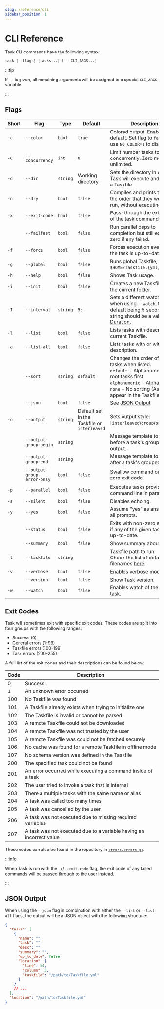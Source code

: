 ```yaml
---
slug: /reference/cli
sidebar_position: 1
---
```


# CLI Reference

Task CLI commands have the following syntax:

```shell
task [--flags] [tasks...] [-- CLI_ARGS...]
```

:::tip

If `--` is given, all remaining arguments will be assigned to a special
`CLI_ARGS` variable

:::

## Flags

| Short | Flag                        | Type     | Default                                      | Description                                                                                                                                                                                  |
| ----- | --------------------------- | -------- | -------------------------------------------- | -------------------------------------------------------------------------------------------------------------------------------------------------------------------------------------------- |
| `-c`  | `--color`                   | `bool`   | `true`                                       | Colored output. Enabled by default. Set flag to `false` or use `NO_COLOR=1` to disable.                                                                                                      |
| `-C`  | `--concurrency`             | `int`    | `0`                                          | Limit number tasks to run concurrently. Zero means unlimited.                                                                                                                                |
| `-d`  | `--dir`                     | `string` | Working directory                            | Sets the directory in which Task will execute and look for a Taskfile.                                                                                                                       |
| `-n`  | `--dry`                     | `bool`   | `false`                                      | Compiles and prints tasks in the order that they would be run, without executing them.                                                                                                       |
| `-x`  | `--exit-code`               | `bool`   | `false`                                      | Pass-through the exit code of the task command.    
|       | `--failfast`                | `bool`   | `false`                                      | Run parallel deps to completion but still exit non-zero if any failed.                                                                                                                                        |
| `-f`  | `--force`                   | `bool`   | `false`                                      | Forces execution even when the task is up-to-date.                                                                                                                                           |
| `-g`  | `--global`                  | `bool`   | `false`                                      | Runs global Taskfile, from `$HOME/Taskfile.{yml,yaml}`.                                                                                                                                      |
| `-h`  | `--help`                    | `bool`   | `false`                                      | Shows Task usage.                                                                                                                                                                            |
| `-i`  | `--init`                    | `bool`   | `false`                                      | Creates a new Taskfile.yml in the current folder.                                                                                                                                            |
| `-I`  | `--interval`                | `string` | `5s`                                         | Sets a different watch interval when using `--watch`, the default being 5 seconds. This string should be a valid [Go Duration](https://pkg.go.dev/time#ParseDuration).                       |
| `-l`  | `--list`                    | `bool`   | `false`                                      | Lists tasks with description of current Taskfile.                                                                                                                                            |
| `-a`  | `--list-all`                | `bool`   | `false`                                      | Lists tasks with or without a description.                                                                                                                                                   |
|       | `--sort`                    | `string` | `default`                                    | Changes the order of the tasks when listed.<br />`default` - Alphanumeric with root tasks first<br />`alphanumeric` - Alphanumeric<br />`none` - No sorting (As they appear in the Taskfile) |
|       | `--json`                    | `bool`   | `false`                                      | See [JSON Output](#json-output)                                                                                                                                                              |
| `-o`  | `--output`                  | `string` | Default set in the Taskfile or `interleaved` | Sets output style: [`interleaved`/`group`/`prefixed`].                                                                                                                                       |
|       | `--output-group-begin`      | `string` |                                              | Message template to print before a task's grouped output.                                                                                                                                    |
|       | `--output-group-end`        | `string` |                                              | Message template to print after a task's grouped output.                                                                                                                                     |
|       | `--output-group-error-only` | `bool`   | `false`                                      | Swallow command output on zero exit code.                                                                                                                                                    |
| `-p`  | `--parallel`                | `bool`   | `false`                                      | Executes tasks provided on command line in parallel.                                                                                                                                         |
| `-s`  | `--silent`                  | `bool`   | `false`                                      | Disables echoing.                                                                                                                                                                            |
| `-y`  | `--yes`                     | `bool`   | `false`                                      | Assume "yes" as answer to all prompts.                                                                                                                                                       |
|       | `--status`                  | `bool`   | `false`                                      | Exits with non-zero exit code if any of the given tasks is not up-to-date.                                                                                                                   |
|       | `--summary`                 | `bool`   | `false`                                      | Show summary about a task.                                                                                                                                                                   |
| `-t`  | `--taskfile`                | `string` |                                              | Taskfile path to run.<br />Check the list of default filenames [here](../usage/#supported-file-names).                                                                                        |
| `-v`  | `--verbose`                 | `bool`   | `false`                                      | Enables verbose mode.                                                                                                                                                                        |
|       | `--version`                 | `bool`   | `false`                                      | Show Task version.                                                                                                                                                                           |
| `-w`  | `--watch`                   | `bool`   | `false`                                      | Enables watch of the given task.

## Exit Codes

Task will sometimes exit with specific exit codes. These codes are split into
four groups with the following ranges:

- Success (0)
- General errors (1-99)
- Taskfile errors (100-199)
- Task errors (200-255)

A full list of the exit codes and their descriptions can be found below:

| Code | Description                                                         |
|------|---------------------------------------------------------------------|
| 0    | Success                                                             |
| 1    | An unknown error occurred                                           |
| 100  | No Taskfile was found                                               |
| 101  | A Taskfile already exists when trying to initialize one             |
| 102  | The Taskfile is invalid or cannot be parsed                         |
| 103  | A remote Taskfile could not be downloaded                           |
| 104  | A remote Taskfile was not trusted by the user                       |
| 105  | A remote Taskfile was could not be fetched securely                 |
| 106  | No cache was found for a remote Taskfile in offline mode            |
| 107  | No schema version was defined in the Taskfile                       |
| 200  | The specified task could not be found                               |
| 201  | An error occurred while executing a command inside of a task        |
| 202  | The user tried to invoke a task that is internal                    |
| 203  | There a multiple tasks with the same name or alias                  |
| 204  | A task was called too many times                                    |
| 205  | A task was cancelled by the user                                    |
| 206  | A task was not executed due to missing required variables           |
| 207  | A task was not executed due to a variable having an incorrect value |

These codes can also be found in the repository in
[`errors/errors.go`](https://github.com/go-task/task/blob/main/errors/errors.go).

:::info

When Task is run with the `-x`/`--exit-code` flag, the exit code of any failed
commands will be passed through to the user instead.

:::

## JSON Output

When using the `--json` flag in combination with either the `--list` or
`--list-all` flags, the output will be a JSON object with the following
structure:

```json
{
  "tasks": [
    {
      "name": "",
      "task": "",
      "desc": "",
      "summary": "",
      "up_to_date": false,
      "location": {
        "line": 54,
        "column": 3,
        "taskfile": "/path/to/Taskfile.yml"
      }
    }
    // ...
  ],
  "location": "/path/to/Taskfile.yml"
}
```

